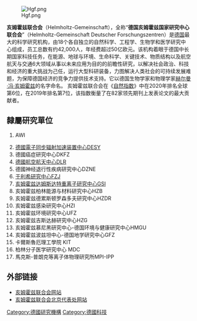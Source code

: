 [[File:Hgf.png|thumb]]

'''亥姆霍兹联合会'''（Helmholtz-Gemeinschaft），全称“'''德国亥姆霍兹国家研究中心联合会'''”（Helmholtz-Gemeinschaft Deutscher Forschungszentren）是[[德国|德国]]最大的科学研究机构，由18个各自独立的自然科学、工程学、生物学和医学研究中心组成，员工总数有约42,000人，年经费超过50亿欧元。该机构着眼于德国中长期国家科技任务，在能源、地球与环境、生命科学、关键技术、物质结构以及航空航天与交通6大领域从事以未来应用为目的的前瞻性研究，以解决社会政治、科技和经济的重大挑战为己任，运行大型科研装备，力图解决人类社会的可持续发展难题，为保障德国经济的竞争力提供技术支持。它以德国生物学家和物理学家[[赫尔曼·冯·亥姆霍兹|赫尔曼·冯·亥姆霍兹]]的名字命名。
亥姆霍兹联合会在《[[自然指数|自然指数]]》中在2020年排名全球第6位，在2019年排名第7位，该指数衡量了在82家领先期刊上发表论文的最大贡献者。 

== 隸屬研究單位 ==
# {{tsl|en|Alfred Wegener Institute for Polar and Marine Research|阿爾弗雷德·韋格納極地與海洋研究所}}AWI
# [[德國電子加速器|德國電子同步辐射加速装置中心]]DESY
# 德國癌症研究中心DKFZ
# [[德國航空太空中心|德國航空航天中心]]DLR
# 德國神经退行性疾病研究中心DZNE
# [[于利希研究中心|于利希研究中心]]FZJ
# [[亥姆霍兹重离子研究中心|亥姆霍兹达姆斯达特重离子研究中心]]GSI
# 亥姆霍兹柏林能源与材料研究中心HZB
# 亥姆霍兹德累斯顿罗森多夫研究中心HZDR
# 亥姆霍兹感染研究中心HZI
# 亥姆霍兹环境研究中心UFZ
# 亥姆霍兹吉斯达赫研究中心HZG
# 亥姆霍兹慕尼黑研究中心-德国环境与健康研究中心HMGU
# 亥姆霍兹波兹坦中心-德国地学研究中心GFZ
# 卡爾斯魯厄理工學院 KIT
# 柏林分子医学研究中心 MDC
# 馬克斯-普朗克等离子体物理研究所MPI-IPP

== 外部链接 ==
* [http://www.helmholtz.de 亥姆霍兹联合会网站] {{Wayback|url=http://www.helmholtz.de/ |date=20201004113436 }}
* [http://www.helmholtz.cn 亥姆霍兹联合会北京代表处网站] {{Wayback|url=http://www.helmholtz.cn/ |date=20181003061505 }}

{{Authority control}}
[[Category:德國研究機構|Category:德國研究機構]]
[[Category:德國科技|Category:德國科技]]